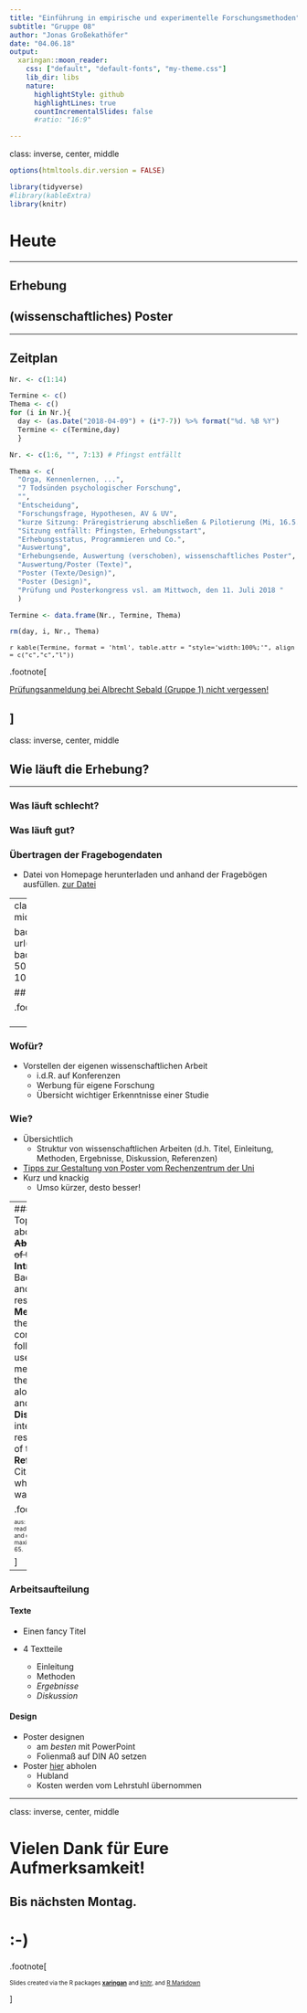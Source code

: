 ---
title: "Einführung in empirische und experimentelle Forschungsmethoden"
subtitle: "Gruppe 08"
author: "Jonas Großekathöfer"
date: "04.06.18"
output:
  xaringan::moon_reader:
    css: ["default", "default-fonts", "my-theme.css"]
    lib_dir: libs
    nature:
      highlightStyle: github
      highlightLines: true
      countIncrementalSlides: false
      #ratio: "16:9"

---
class: inverse, center, middle

```{r setup, include=FALSE}
options(htmltools.dir.version = FALSE)

library(tidyverse)
#library(kableExtra)
library(knitr)

```

# Heute
 --- 

## Erhebung
## (wissenschaftliches) Poster

---

## Zeitplan

```{r dates, include=FALSE}

Nr. <- c(1:14)

Termine <- c()
Thema <- c()
for (i in Nr.){
  day <- (as.Date("2018-04-09") + (i*7-7)) %>% format("%d. %B %Y")
  Termine <- c(Termine,day)
  }

Nr. <- c(1:6, "", 7:13) # Pfingst entfällt 

Thema <- c(
  "Orga, Kennenlernen, ...",                                                               # Sitzung 1
  "7 Todsünden psychologischer Forschung",                                                 # Sitzung 2
  "",                                                                                      # Sitzung 3
  "Entscheidung",                                                                          # Sitzung 4
  "Forschungsfrage, Hypothesen, AV & UV",                                                  # Sitzung 5
  "kurze Sitzung: Präregistrierung abschließen & Pilotierung (Mi, 16.5., oder Do, 17.5.)", # Sitzung 6
  "Sitzung entfällt: Pfingsten, Erhebungsstart",                                           #  
  "Erhebungsstatus, Programmieren und Co.",                                                # Sitzung 7
  "Auswertung",                                                                            # Sitzung 8
  "Erhebungsende, Auswertung (verschoben), wissenschaftliches Poster",                     # Sitzung 9
  "Auswertung/Poster (Texte)",                                                             # Sitzung 10
  "Poster (Texte/Design)",                                                                 # Sitzung 11
  "Poster (Design)",                                                                       # Sitzung 12
  "Prüfung und Posterkongress vsl. am Mittwoch, den 11. Juli 2018 "                        # Sitzung 13
  )

Termine <- data.frame(Nr., Termine, Thema)

rm(day, i, Nr., Thema)

```

<font size="-1">`r kable(Termine, format = 'html', table.attr = "style='width:100%;'", align = c("c","c","l")) `</font>

.footnote[

[Prüfungsanmeldung bei Albrecht Sebald (Gruppe 1) nicht vergessen!](https://www-sbhome1.zv.uni-wuerzburg.de/qisserver/rds?state=verpublish&status=init&vmfile=no&publishid=191119&moduleCall=webInfo&publishConfFile=webInfo&publishSubDir=veranstaltung)

]
---

class: inverse, center, middle

## Wie läuft die Erhebung?

---

### Was läuft schlecht?

### Was läuft gut?

### Übertragen der Fragebogendaten

-   Datei von Homepage herunterladen und anhand der Fragebögen ausfüllen. [zur Datei](/material/fb-ratings.csv)

---
class: inverse, center, middle

background-image: url(img/8_1_ich_poster.png)
background-position: 50% 50%
background-size: 100%

## wissenschaftliche Poster


.footnote[
<font color="white">Psychologie & Gehirn, 2018, Gießen</font color>
]


---

### Wofür?

-   Vorstellen der eigenen wissenschaftlichen Arbeit
    -   i.d.R. auf Konferenzen
    -   Werbung für eigene Forschung
    -   Übersicht wichtiger Erkenntnisse einer Studie

### Wie?

-   Übersichtlich
    -   Struktur von wissenschaftlichen Arbeiten (d.h. Titel, Einleitung, Methoden, Ergebnisse, Diskussion, Referenzen)
-   [Tipps zur Gestaltung von Poster vom Rechenzentrum der Uni](https://www.rz.uni-wuerzburg.de/dienste/druck/posterdruck/postergestaltung/)
-   Kurz und knackig
    -   Umso kürzer, desto besser!

---
### Struktur
0. **Title**: Topic and information about the authors.
0. ~~**Abstract**: Brief overview of the article.~~
0. **Introduction**: Background information and statement of the research hypothesis.
0. **Methods**: Details of how the study was conducted, procedures followed, instruments used and Variables measured.
0. **Results**: All the data of the study along with figures, tables and/or graphs.
0. **Discussion**: The interpretation of the results and implications of the study.
0. **References**/Bibliography: Citations of sources from where the information was obtained.

.footnote[

<font size="-2">aus: Subramanyam, R. V. (2013). Art of reading a journal article: Methodically and effectively. Journal of oral and maxillofacial pathology: JOMFP, 17(1), 65.</font size>

]

---

### Arbeitsaufteilung

#### Texte

-   Einen fancy Titel

-   4 Textteile
    -   Einleitung
    -   Methoden
    -   *Ergebnisse*
    -   *Diskussion*

#### Design

-   Poster designen
    -   am *besten* mit PowerPoint
    -   Folienmaß auf DIN A0 setzen
    
-   Poster [hier](https://www.rz.uni-wuerzburg.de/it-support/) abholen
    -   Hubland
    -   Kosten werden vom Lehrstuhl übernommen

---
class: inverse, center, middle

# Vielen Dank für Eure Aufmerksamkeit!
## Bis nächsten Montag.  

# :-)


.footnote[

<font size="-2">Slides created via the R packages [**xaringan**](https://github.com/yihui/xaringan) and [knitr](http://yihui.name/knitr), and [R Markdown](https://rmarkdown.rstudio.com)</font size>

]